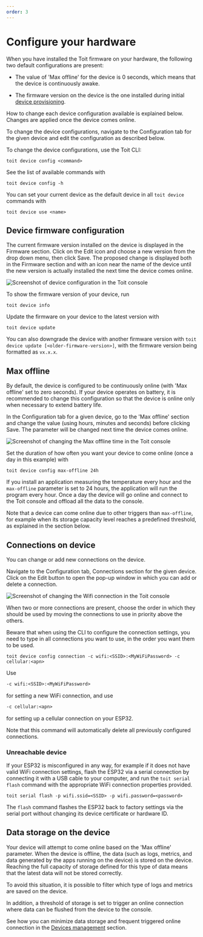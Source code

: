 ```yaml
---
order: 3
---
```



# Configure your hardware

When you have installed the Toit firmware on your hardware, the following two default configurations are present:

- The value of 'Max offline' for the device is 0 seconds, which means that the device is continuously awake.

- The firmware version on the device is the one installed during initial [device provisioning](../getstarted/provision.md).

How to change each device configuration available is explained below. Changes are applied once the device comes online.

<Tabs>
<Tab label="Console">

To change the device configurations, navigate to the Configuration tab for the given device and edit the configuration as described below.

</Tab>

<Tab label="CLI">
To change the device configurations, use the Toit CLI:

```shell
toit device config <command>
```

See the list of available commands with

```shell
toit device config -h
```

You can set your current device as the default device in all `toit device` commands with

```shell
toit device use <name>
```

</Tab>
</Tabs>

## Device firmware configuration

<Tabs>
<Tab label="Console">

The current firmware version installed on the device is displayed in the Firmware section. Click on the Edit icon and choose a new version from the drop down menu, then click Save. 
The proposed change is displayed both in the Firmware section and with an icon near the name of the device until the new version is actually installed the next time the device comes online.

<img src={ConfigSdkDevice} alt="Screenshot of device configuration in the Toit console" />

</Tab>
<Tab label="CLI">

To show the firmware version of your device, run

```shell
toit device info
```

Update the firmware on your device to the latest version with

```shell
toit device update
```

You can also downgrade the device with another firmware version with `toit device update [<older-firmware-version>]`, with the firmware version being formatted as `vx.x.x`.

</Tab>
</Tabs>

## Max offline

By default, the device is configured to be continuously online (with 'Max offline' set to zero seconds). If your device operates on battery, it is recommended to change this configuration so that the device is online only when necessary to extend battery life.

<Tabs>
<Tab label="Console">

In the Configuration tab for a given device, go to the 'Max offline' section and change the value (using hours, minutes and seconds) before clicking Save. The parameter will be changed next time the device comes online.

<img src={MaxOfflineConfig} alt="Screenshot of changing the Max offline time in the Toit console" />

</Tab>
<Tab label="CLI">

Set the duration of how often you want your device to come online (once a day in this example) with

```shell
toit device config max-offline 24h
```

</Tab>
</Tabs>

If you install an application measuring the temperature every hour and the `max-offline` parameter is set to 24 hours, the application will run the program every hour. 
Once a day the device will go online and connect to the Toit console and offload all the data to the console.

Note that a device can come online due to other triggers than `max-offline`, for example when its storage capacity level reaches a predefined threshold, as explained in the section below.

## Connections on device

You can change or add new connections on the device.

<Tabs>
<Tab label="Console">

Navigate to the Configuration tab, Connections section for the given device. Click on the Edit button to open the pop-up window in which you can add or delete a connection.

<img src={SetWifiConnections} alt="Screenshot of changing the Wifi connection in the Toit console" />

When two or more connections are present, choose the order in which they should be used by moving the connections to use in priority above the others.

</Tab>
<Tab label="CLI">

Beware that when using the CLI to configure the connection settings, you need to type in all connections you want to use, in the order you want them to be used.

```shell
toit device config connection -c wifi:<SSID>:<MyWiFiPassword> -c cellular:<apn>
```

Use

```txt
-c wifi:<SSID>:<MyWiFiPassword>
```

for setting a new WiFi connection, and use


```txt
-c cellular:<apn>
```

for setting up a cellular connection on your ESP32.

Note that this command will automatically delete all previously configured connections.

</Tab>
</Tabs>

### Unreachable device

If your ESP32 is misconfigured in any way, for example if it does not have valid WiFi connection settings, flash the ESP32 via a serial connection by connecting it with a USB cable to your computer, and run the `toit serial flash` command with the appropriate WiFi connection properties provided.

```shell
toit serial flash -p wifi.ssid=<SSID> -p wifi.password=<password>
```

The `flash` command flashes the ESP32 back to factory settings via the serial port without changing its device certificate or hardware ID.

## Data storage on the device

Your device will attempt to come online based on the 'Max offline' parameter.
When the device is offline, the data (such as logs, metrics, and data generated by the apps running on the device) is stored on the device.
Reaching the full capacity of storage defined for this type of data means that the latest data will not be stored correctly.

To avoid this situation, it is possible to filter which type of logs and metrics are saved on the device.

In addition, a threshold of storage is set to trigger an online connection where data can be flushed from the device to the console.

See how you can minimize data storage and frequent triggered online connection in the [Devices management](../console/deviceconsole.md) section.
